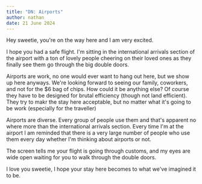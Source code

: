 ```yaml
---
title: "DN: Airports"
author: nathan
date: 21 June 2024
---
```


Hey sweetie, you're on the way here and I am very excited.

I hope you had a safe flight. I'm sitting in the international arrivals section of the airport
with a ton of lovely people cheering on their loved ones as they finally see them go through the big double doors.

Airports are work, no one would ever want to hang out here, but we show up here anyways.
We're looking forward to seeing our family, coworkers, and not for the $6 bag of chips.
How could it be anything else? Of course they have to be designed for brutal efficiency (though not land efficient). 
They try to makr the stay here acceptable, but no matter what it's going to be work (especially for the traveller) 

Airports are diverse. Every group of people use them and that's apparent no where more than the international arrivals section.
Every time I'm at the airport I am reminded that there is a very large number of people who use them every day whether I'm thinking about airports or not.

The screen tells me your flight is going through customs, and my eyes are wide open waiting for you to walk through the double doors.

I love you sweetie, I hope your stay here becomes to what we've imagined it to be.  